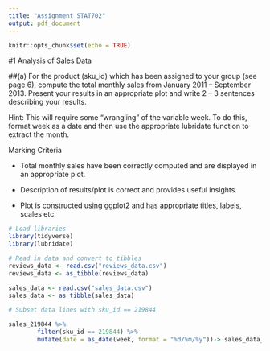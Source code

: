 ```yaml
---
title: "Assignment STAT702"
output: pdf_document
---
```


```r
knitr::opts_chunk$set(echo = TRUE)
```

#1 Analysis of Sales Data

##(a) For the product (sku_id) which has been assigned to your group (see page 6), compute the total monthly sales from January 2011 – September 2013. Present your results in an appropriate plot and write 2 – 3 sentences describing your results.

Hint: This will require some “wrangling” of the variable week. To do this, format week as a date and then use the appropriate lubridate function to extract the month.

Marking Criteria

 *  Total monthly sales have been correctly computed and are displayed in an appropriate plot.
 
 *  Description of results/plot is correct and provides useful insights.
 
 *  Plot is constructed using ggplot2 and has appropriate titles, labels, scales etc.
 
```r
# Load libraries
library(tidyverse)
library(lubridate)

```

```r
# Read in data and convert to tibbles
reviews_data <- read.csv("reviews_data.csv")
reviews_data <- as_tibble(reviews_data)

sales_data <- read.csv("sales_data.csv")
sales_data <- as_tibble(sales_data)
```

```r
# Subset data lines with sku_id == 219844

sales_219844 %>% 
        filter(sku_id == 219844) %>% 
        mutate(date = as_date(week, format = "%d/%m/%y"))-> sales_data_2


``` 
